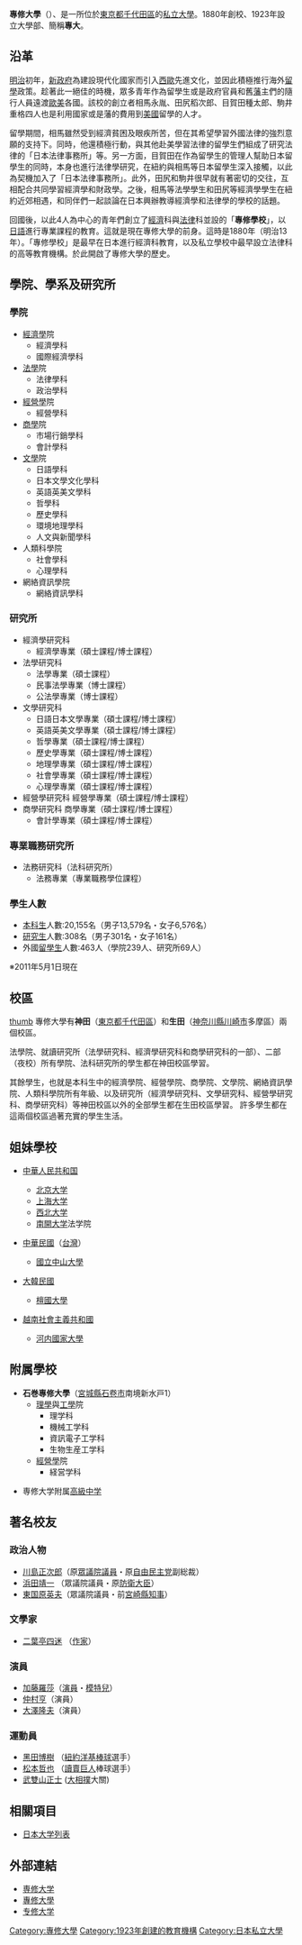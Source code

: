 {{Unreferenced|time=2015-09-22T02:43:08+00:00}}
{{大学(日本)
| 国=日本
| 大学名=専修大学
| ふりがな=せんしゅうだいがく
| 英称=Senshu University
| 画像=Senshu University Ikuta Campus09.jpg
| 画像説明=120年記念館（生田校区）
| 大学設置年=1923年
| 創立年=1880年
| 学校種別=私立，綜合大学
| 設置者=学校法人専修大学
| 本部所在地={{Flagicon|JPN}} [[日本国|日本国]][[東京都|東京都]]<br />[[千代田区|千代田区]][[神田神保町|神田神保町]]3-8
| 校园=神田（東京都千代田区）<br />生田（[[神奈川県|神奈川県]][[川崎市|川崎市]]多摩区）<br />伊勢原（神奈川県[[伊勢原市|伊勢原市]]）
| 学部=経済学院<br />法学院<br />経営学院<br />商学院<br />文学院<br />人類科學院<br />網絡資訊学院
| 研究科=経済学研究科<br />法学研究科<br />文学研究科<br />経営学研究科<br />商学研究科<br />法務研究科（law school）
| 大学の簡稱=専大（せんだい）
| 網站=http://www.senshu-u.ac.jp/
}}

'''專修大學'''（{{jpn|j=専修大学|hg=せんしゅうだいがく|rm= Senshū Daigaku|f=t}}）、是一所位於[[東京都|東京都]][[千代田區|千代田區]]的[[私立大學|私立大學]]。1880年創校、1923年設立大學部、簡稱'''專大'''。

==沿革==
[[明治|明治]]初年，[[明治維新|新政府]]為建設現代化國家而引入[[西歐|西歐]]先進文化，並因此積極推行海外[[留學|留學]]政策。趁著此一絕佳的時機，眾多青年作為留學生或是政府官員和舊[[藩_(日本)|藩]]主們的隨行人員遠渡[[歐美|歐美]]各國。該校的創立者相馬永胤、田尻稻次郎、目賀田種太郎、駒井重格四人也是利用國家或是藩的費用到[[美國|美國]]留學的人才。

留學期間，相馬雖然受到經濟貧困及眼疾所苦，但在其希望學習外國法律的強烈意願的支持下。同時，他還積極行動，與其他赴美學習法律的留學生們組成了研究法律的「日本法律事務所」等。另一方面，目賀田在作為留學生的管理人幫助日本留學生的同時，本身也進行法律學研究，在紐約與相馬等日本留學生深入接觸，以此為契機加入了「日本法律事務所」。此外，田尻和駒井很早就有著密切的交往，互相配合共同學習經濟學和財政學。之後，相馬等法學學生和田尻等經濟學學生在紐約近郊相遇，和同伴們一起談論在日本興辦教導經濟學和法律學的學校的話題。

回國後，以此4人為中心的青年們創立了[[經濟|經濟]]科與[[法律|法律]]科並設的「'''專修學校'''」，以[[日語|日語]]進行專業課程的教育。這就是現在專修大學的前身。這時是1880年（明治13年）。「專修學校」是最早在日本進行經濟科教育，以及私立學校中最早設立法律科的高等教育機構。於此開啟了專修大學的歷史。

==學院、學系及研究所==
===學院===
* [[經濟學|經濟學]]院 
** 經濟學科 
** 國際經濟學科 
* [[法學|法學]]院
** 法律學科 
** 政治學科  
* [[經營學|經營學]]院 
** 經營學科  
* [[商學|商學]]院 
** 市場行銷學科 
** 會計學科 
* [[文學|文學]]院
** 日語學科
** 日本文學文化學科
** 英語英美文學科
** 哲學科
** 歷史學科
** 環境地理學科
** 人文與新聞學科
* 人類科學院
** 社會學科
** 心理學科  
* 網絡資訊學院 
** 網絡資訊學科   
 
===研究所=== 
* 經濟學研究科 
** 經濟學專業（碩士課程/博士課程） 
* 法學研究科  
** 法學專業（碩士課程）
** 民事法學專業（博士課程）
** 公法學專業（博士課程） 
* 文學研究科 
** 日語日本文學專業（碩士課程/博士課程）
** 英語英美文學專業（碩士課程/博士課程）
** 哲學專業（碩士課程/博士課程）
** 歷史學專業（碩士課程/博士課程）
** 地理學專業（碩士課程/博士課程）
** 社會學專業（碩士課程/博士課程）
** 心理學專業（碩士課程/博士課程） 
* 經營學研究科 經營學專業（碩士課程/博士課程） 
* 商學研究科 商學專業（碩士課程/博士課程） 
** 會計學專業（碩士課程/博士課程）
 
===專業職務研究所===
* 法務研究科（法科研究所） 
** 法務專業（專業職務學位課程） 

===學生人數===
*[[本科生|本科生]]人數:20,155名（男子13,579名・女子6,576名）
*[[研究生|研究生]]人數:308名（男子301名・女子161名） 
*外國[[留學生|留學生]]人數:463人（學院239人、研究所69人）
※2011年5月1日現在
==校區==
[[file:Senshu_University_Black-gate.jpg|thumb]]
專修大學有'''神田'''（[[東京都|東京都]][[千代田區|千代田區]]）和'''生田'''（[[神奈川縣|神奈川縣]][[川崎市|川崎市]]多摩區）兩個校區。

法學院、就讀研究所（法學研究科、經濟學研究科和商學研究科的一部）、二部（夜校）所有學院、法科研究所的學生都在神田校區學習。

其餘學生，也就是本科生中的經濟學院、經營學院、商學院、文學院、網絡資訊學院、人類科學院所有年級、以及研究所（經濟學研究科、文學研究科、經營學研究科、商學研究科）等神田校區以外的全部學生都在生田校區學習。
許多學生都在這兩個校區過著充實的學生生活。

== 姐妹學校 ==
*{{flagicon|CHN}}[[中華人民共和国|中華人民共和国]]
**[[北京大学|北京大学]]
**[[上海大学|上海大学]]
**[[西北大学|西北大学]]
**[[南開大学|南開大学]]法学院
*{{flagicon|Taiwan}}[[中華民國|中華民國]]（[[台灣|台灣]]）
**[[國立中山大學|國立中山大學]]
*{{flagicon|KOR}}[[大韓民國|大韓民國]]
**[[檀國大學|檀國大學]]
*{{flagicon|VIE}}[[越南社會主義共和國|越南社會主義共和國]]
**[[河内國家大學|河内國家大學]]

==附属學校==
*'''石巻專修大學'''（[[宮城縣|宮城縣]][[石卷市|石卷市]]南境新水戸1）
**[[理學|理學]]與[[工學|工學]]院
***理学科
***機械工学科
***資訊電子工学科
***生物生産工学科
**[[經營學|經營學]]院
***経営学科

*専修大学附属[[高級中学|高級中学]]

==著名校友==
===政治人物===
*[[川島正次郎|川島正次郎]]（原[[日本眾議院|眾議院]][[議員|議員]]・原[[自由民主黨_(日本)|自由民主党]]副総裁）
*[[浜田靖一|浜田靖一]] （眾議院議員・原[[防衛大臣|防衛大臣]]）
*[[東国原英夫|東国原英夫]]（眾議院議員・前[[宮崎縣|宮崎縣]][[知事|知事]]）
===文學家===
*[[二葉亭四迷|二葉亭四迷]] （[[作家|作家]]）
===演員===
*[[加藤羅莎|加藤羅莎]]（[[演員|演員]]・[[模特兒|模特兒]]）
*[[仲村亨|仲村亨]]（演員）
*[[大澤隆夫|大澤隆夫]]（演員）
===運動員===
*[[黑田博樹|黑田博樹]] （[[紐約洋基|紐約洋基]][[棒球|棒球]]選手）
*[[松本哲也|松本哲也]] （[[讀賣巨人|讀賣巨人]]棒球選手）
*[[武雙山正士|武雙山正士]] ([[大相撲|大相撲]]大關)

== 相關項目 ==
*[[日本大学列表|日本大学列表]]

== 外部連結 ==
*[http://www.senshu-u.ac.jp/ 専修大学] {{Wayback|url=http://www.senshu-u.ac.jp/ |date=20210113150935 }}{{ja}}
*[http://www.senshu-u.ac.jp/chinese_big5/ 專修大學] {{Wayback|url=http://www.senshu-u.ac.jp/chinese_big5/ |date=20190419151215 }}{{zh-tw}}
*[http://www.senshu-u.ac.jp/chinese_gb/ 专修大学] {{Wayback|url=http://www.senshu-u.ac.jp/chinese_gb/ |date=20200920152551 }}{{zh-hans}}

{{东京12大学公告联络协会}}
{{Authority control}}
{{DEFAULTSORT:Senshu Daigaku}}
[[Category:專修大學|Category:專修大學]]
[[Category:1923年創建的教育機構|Category:1923年創建的教育機構]]
[[Category:日本私立大學|Category:日本私立大學]]